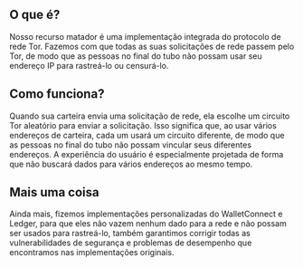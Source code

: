## O que é?

<div className="h-2"/>

Nosso recurso matador é uma implementação integrada do protocolo de rede Tor. Fazemos com que todas as suas solicitações de rede passem pelo Tor, de modo que as pessoas no final do tubo não possam usar seu endereço IP para rastreá-lo ou censurá-lo.

<div className="h-4"/>

## Como funciona?

<div className="h-2"/>

Quando sua carteira envia uma solicitação de rede, ela escolhe um circuito Tor aleatório para enviar a solicitação. Isso significa que, ao usar vários endereços de carteira, cada um usará um circuito diferente, de modo que as pessoas no final do tubo não possam vincular seus diferentes endereços. A experiência do usuário é especialmente projetada de forma que não buscará dados para vários endereços ao mesmo tempo.

<div className="h-4"/>

## Mais uma coisa

<div className="h-2"/>

Ainda mais, fizemos implementações personalizadas do WalletConnect e Ledger, para que eles não vazem nenhum dado para a rede e não possam ser usados para rastreá-lo, também garantimos corrigir todas as vulnerabilidades de segurança e problemas de desempenho que encontramos nas implementações originais.

